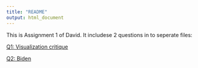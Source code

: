 ```yaml
---
title: "README"
output: html_document
---
```


This is Assignment 1 of David. It includese 2 questions in to seperate files:

[Q1: Visualization critique](https://github.com/xiaorancheng/dataviz/blob/b125bd3e34d36d1ea3415586bf2c3217add1e66a/submissions/David_Cheng/Assignment%201/Q1__Visualization_critique.md)

[Q2: Biden](https://github.com/xiaorancheng/dataviz/blob/b125bd3e34d36d1ea3415586bf2c3217add1e66a/submissions/David_Cheng/Assignment%201/Biden.md)